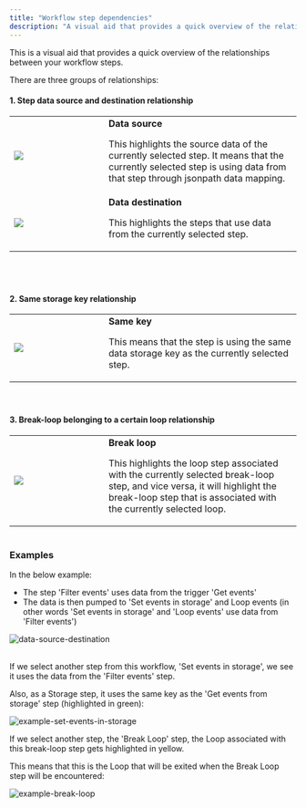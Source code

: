 ```yaml
---
title: "Workflow step dependencies"
description: "A visual aid that provides a quick overview of the relationships between your workflow steps. "
---
```


This is a visual aid that provides a quick overview of the relationships between your workflow steps. 

There are three groups of relationships:

#### 1. Step data source and destination relationship<br/>


<table style="border: 0; margin-bottom: 40px;">
  <tr>
    <td style="vertical-align: middle; width: 150px;">
      <img     src="https://images.ctfassets.net/p3dvvupz8xw4/1Lc9G68mLhQNxqmUhbJ28X/1b9643a5d98e9a04a2b5bbdfb2c81be7/Screenshot_2023-04-19_at_11.39.26.png" />
    </td>
    <td style="vertical-align: middle;">
      <b>Data source</b>
      <p>This highlights the source data of the currently selected step.
It means that the currently selected step is using data from that step through jsonpath data mapping.</p></td>
  </tr>
    <tr>
    <td style="vertical-align: middle; width: 150px;">
      <img     src="https://images.ctfassets.net/p3dvvupz8xw4/1EO1SPyCa84QpUvELNxJfh/ac226d3fce29ca1cca1c910e2ded906e/Screenshot_2023-04-19_at_11.39.04.png" />
    </td>
    <td style="vertical-align: middle;">
      <b>Data destination</b>
      <p>This highlights the steps that use data from the currently selected step.<p></td>
  </tr>
</table>


#### <br/><br/>2. Same storage key relationship<br/>


<table style="border: 0; margin-bottom: 40px;">
  <tr>
    <td style="vertical-align: middle; width: 150px;">
      <img     src="https://images.ctfassets.net/p3dvvupz8xw4/5WCal01LPXxT1AU10QagHd/889f272963d516832caacd1681ca01cc/Screenshot_2023-04-19_at_11.40.30.png" />
    </td>
    <td style="vertical-align: middle;">
      <b>Same key</b>
      <p>This means that the step is using the same data storage key as the currently selected step.</p></td>
  </tr>
</table>


#### <br/>3. Break-loop belonging to a certain loop relationship


<table style="border: 0; margin-bottom: 40px;">
  <tr>
    <td style="vertical-align: middle; width: 150px;">
      <img     src="https://images.ctfassets.net/p3dvvupz8xw4/7ef6Xjg0Lhxp7SrshXk6NF/4225188aeb626e13ce476babf185ea70/Screenshot_2023-04-19_at_11.40.05.png" />
    </td>
    <td style="vertical-align: middle;">
      <b>Break loop</b>
      <p>This highlights the loop step associated with the currently selected break-loop step, and vice versa, it will highlight the break-loop step that is associated with the currently selected loop.</p></td>
  </tr>
</table>


#### 

### Examples

In the below example:

- The step 'Filter events' uses data from the trigger 'Get events'
- The data is then pumped to 'Set events in storage' and Loop events (in other words 'Set events in storage' and 'Loop events' use data from 'Filter events')

![data-source-destination](/images/platform/automation-integration/building-workflows/shortcuts/step-dependencies/7tDp2AAGap2prdBHE8M07q_data-source-destination.png)

<br/>If we select another step from this workflow, 'Set events in storage', we see it uses the data from the 'Filter events' step. 

Also, as a Storage step, it uses the same key as the 'Get events from storage' step (highlighted in green):

![example-set-events-in-storage](/images/platform/automation-integration/building-workflows/shortcuts/step-dependencies/4jh6ewP1NXc4wglhgwBQfr_example-set-events-in-storage.png)

If we select another step, the 'Break Loop' step, the Loop associated with this break-loop step gets highlighted in yellow. 

This means that this is the Loop that will be exited when the Break Loop step will be encountered:

![example-break-loop](/images/platform/automation-integration/building-workflows/shortcuts/step-dependencies/28qfP1Lk4RIIlKl3prVhbe_example-break-loop.png)
